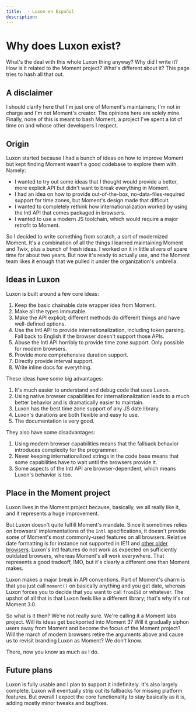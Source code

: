 ```yaml
---
title:  · Luxon en Español
description: 
---
```


# Why does Luxon exist?

What's the deal with this whole Luxon thing anyway? Why did I write it? How is it related to the Moment project? What's different about it? This page tries to hash all that out.

## A disclaimer

I should clarify here that I'm just one of Moment's maintainers; I'm not in charge and I'm not Moment's creator. The opinions here are solely mine. Finally, none of this is meant to bash Moment, a project I've spent a lot of time on and whose other developers I respect.

## Origin

Luxon started because I had a bunch of ideas on how to improve Moment but kept finding Moment wasn't a good codebase to explore them with. Namely:

- I wanted to try out some ideas that I thought would provide a better, more explicit API but didn't want to break everything in Moment.
- I had an idea on how to provide out-of-the-box, no-data-files-required support for time zones, but Moment's design made that difficult.
- I wanted to completely rethink how internationalization worked by using the Intl API that comes packaged in browsers.
- I wanted to use a modern JS toolchain, which would require a major retrofit to Moment.

So I decided to write something from scratch, a sort of modernized Moment. It's a combination of all the things I learned maintaining Moment and Twix, plus a bunch of fresh ideas. I worked on it in little slivers of spare time for about two years. But now it's ready to actually use, and the Moment team likes it enough that we pulled it under the organization's umbrella.

## Ideas in Luxon

Luxon is built around a few core ideas:

1.  Keep the basic chainable date wrapper idea from Moment.
1.  Make all the types immutable.
1.  Make the API explicit; different methods do different things and have well-defined options.
1.  Use the Intl API to provide internationalization, including token parsing. Fall back to English if the browser doesn't support those APIs.
1.  Abuse the Intl API horribly to provide time zone support. Only possible for modern browsers.
1.  Provide more comprehensive duration support.
1.  Directly provide interval support.
1.  Write inline docs for everything.

These ideas have some big advantages:

1.  It's much easier to understand and debug code that uses Luxon.
1.  Using native browser capabilities for internationalization leads to a much better behavior and is dramatically easier to maintain.
1.  Luxon has the best time zone support of any JS date library.
1.  Luxon's durations are both flexible and easy to use.
1.  The documentation is very good.

They also have some disadvantages:

1.  Using modern browser capabilities means that the fallback behavior introduces complexity for the programmer.
1.  Never keeping internationalized strings in the code base means that some capabilities have to wait until the browsers provide it.
1.  Some aspects of the Intl API are browser-dependent, which means Luxon's behavior is too.

## Place in the Moment project

Luxon lives in the Moment project because, basically, we all really like it, and it represents a huge improvement.

But Luxon doesn't quite fulfill Moment's mandate. Since it sometimes relies on browsers' implementations of the `Intl` specifications, it doesn't provide some of Moment's most commonly-used features on all browsers. Relative date formatting is for instance not supported in IE11 and [other older browsers](https://caniuse.com/?search=Intl%20RelativeTimeFormat). Luxon's Intl features do not work as expected on sufficiently outdated browsers, whereas Moment's all work everywhere. That represents a good tradeoff, IMO, but it's clearly a different one than Moment makes.

Luxon makes a major break in API conventions. Part of Moment's charm is that you just call `moment()` on basically anything and you get date, whereas Luxon forces you to decide that you want to call `fromISO` or whatever. The upshot of all that is that Luxon feels like a different library; that's why it's not Moment 3.0.

So what is it then? We're not really sure. We're calling it a Moment labs project. Will its ideas get backported into Moment 3? Will it gradually siphon users away from Moment and become the focus of the Moment project? Will the march of modern browsers retire the arguments above and cause us to revisit branding Luxon as Moment? We don't know.

There, now you know as much as I do.

## Future plans

Luxon is fully usable and I plan to support it indefinitely. It's also largely complete. Luxon will eventually strip out its fallbacks for missing platform features. But overall I expect the core functionality to stay basically as it is, adding mostly minor tweaks and bugfixes.

